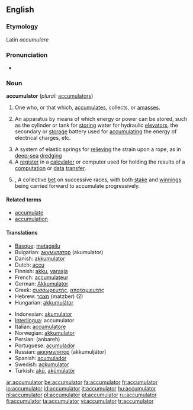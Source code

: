 ==English==

===Etymology===
Latin ''accumulare''

===Pronunciation===
* {{audio|en-us-accumulator.ogg|Audio (US)}}

===Noun===
'''accumulator''' (''plural:'' [[accumulators]])

# One who, or that which, [[accumulate]]s, collects, or [[amass]]es.
# {{mechanics}} An apparatus by means of which energy or power can be stored, such as the cylinder or tank for [[storing]] water for hydraulic [[elevators]], the secondary or [[storage]] battery used for [[accumulating]] the energy of electrical charges, etc.
# A system of elastic springs for [[relieving]] the strain upon a rope, as in [[deep-sea]] [[dredging]]
# A [[register]] in a [[calculator]] or computer used for holding the results of a [[computation]] or [[data]] [[transfer]].
# {{horse racing}}, {{British}} A collective [[bet]] on successive races, with both [[stake]] and [[winnings]] being carried forward to accumulate progressively.

====Related terms====
* [[accumulate]]
* [[accumulation]]

====Translations====
{{top}}
* [[Basque]]: [[metagailu]]
* Bulgarian: [[акумулатор]] (akumulator) {{m}}
* Danish: [[akkumulator]]
* Dutch: [[accu]]
* Finnish: [[akku]], [[varaaja]]
* French: [[accumulateur]] {{m}}
* German: [[Akkumulator]]
* Greek: [[συσσωρευτής]], [[αποταμιευτής]]
* Hebrew: [[מצבר]] (matzber) {{m}} (2)
* Hungarian: [[akkumulátor]]
{{mid}}
* Indonesian: [[akumulator]]
* [[Interlingua]]: accumulator
* Italian: [[accumulatore]] {{m}}
* Norwegian: [[akkumulator]]
* Persian: {{fa-Arab|[[انباره]]}} (anbareh)
* Portuguese: [[acumulador]] {{m}}
* Russian: [[аккумулятор]] (akkumuljátor) {{m}}
* Spanish: [[acumulador]] {{m}}
* Swedish: [[ackumulator]]
* Turkish: [[akü]], [[akümülatör]]
{{bottom}}

[[ar:accumulator]]
[[be:accumulator]]
[[fa:accumulator]]
[[fr:accumulator]]
[[io:accumulator]]
[[id:accumulator]]
[[it:accumulator]]
[[hu:accumulator]]
[[nl:accumulator]]
[[pl:accumulator]]
[[pt:accumulator]]
[[ru:accumulator]]
[[fi:accumulator]]
[[ta:accumulator]]
[[vi:accumulator]]
[[tr:accumulator]]